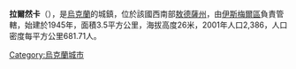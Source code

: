 {{coord|45|21|37|N|28|42|56|E|scale:30000|display=title}}

'''拉爾然卡'''（{{lang-uk|Ларжанка}}），是[[烏克蘭|烏克蘭]]的城鎮，位於該國西南部[[敖德薩州|敖德薩州]]，由[[伊斯梅爾區|伊斯梅爾區]]負責管轄，始建於1945年，面積3.5平方公里，海拔高度26米，2001年人口2,386，人口密度每平方公里681.71人。

{{Ukraine-geo-stub}}
[[Category:烏克蘭城市|Category:烏克蘭城市]]